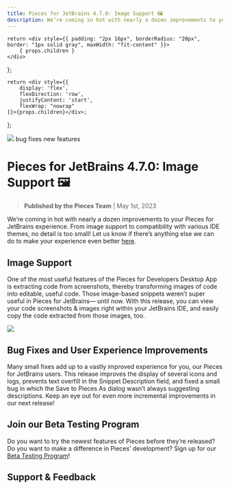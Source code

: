 ```yaml
---
title: Pieces for JetBrains 4.7.0: Image Support 🖼️
description: We’re coming in hot with nearly a dozen improvements to your Pieces for JetBrains experience. From image support to compatibility with various IDE themes, no detail is too small! Let us know if there’s anything else we can do to make your experience even better here.
---
```


    return <div style={{ padding: "2px 16px", borderRadius: "20px", border: "1px solid gray", maxWidth: "fit-content" }}>
        { props.children }
    </div>
};

    return <div style={{
        display: 'flex',
        flexDirection: 'row',
        justifyContent: 'start',
        flexWrap: "nowrap"
    }}>{props.children}</div>;
};

<link rel="canonical" href="https://code.pieces.app/updates/pieces-for-jetbrains-470-image-support" />

![](https://uploads-ssl.webflow.com/6143afec68f555387049efb3/63d139841e8a5306819d6101_JetBrains4_7_0_0548554dcb0c9722b3e51c94ba5f0b93_2000.jpeg)
<GridFlexRow><Tag>bug fixes</Tag> <Tag>new features</Tag></GridFlexRow>

# Pieces for JetBrains 4.7.0: Image Support 🖼️
> **Published by the Pieces Team** | May 1st, 2023

We’re coming in hot with nearly a dozen improvements to your Pieces for JetBrains experience. From image support to compatibility with various IDE themes, no detail is too small! Let us know if there’s anything else we can do to make your experience even better <a href="https://getpieces.typeform.com/to/mCjBSIjF" target="_blank" rel="noopener noreferrer">here</a>.

## Image Support
One of the most useful features of the Pieces for Developers Desktop App is extracting code from screenshots, thereby transforming images of code into editable, useful code. Those image-based snippets weren’t super useful in Pieces for JetBrains— until now.
With this release, you can view your code screenshots & images right within your JetBrains IDE, and easily copy the code extracted from those images, too.

![](https://uploads-ssl.webflow.com/6143afec68f555387049efb3/63d139851e8a5341569d61f0_Screenshot2023-01-23at1_53_59PM_a89dde1b0c04857152a76e20d44ec6fa_800.jpeg)

## Bug Fixes and User Experience Improvements
Many small fixes add up to a vastly improved experience for you, our Pieces for JetBrains users. This release improves the display of several icons and logs, prevents text overfill in the Snippet Description field, and fixed a small bug in which the Save to Pieces As dialog wasn’t always suggesting descriptions. Keep an eye out for even more incremental improvements in our next release!

## Join our Beta Testing Program
Do you want to try the newest features of Pieces before they’re released? Do you want to make a difference in Pieces’ development? Sign up for our <a href="https://getpieces.typeform.com/to/XGGlUqEI" target="_blank" rel="noopener noreferrer">Beta Testing Program</a>!

## Support & Feedback

